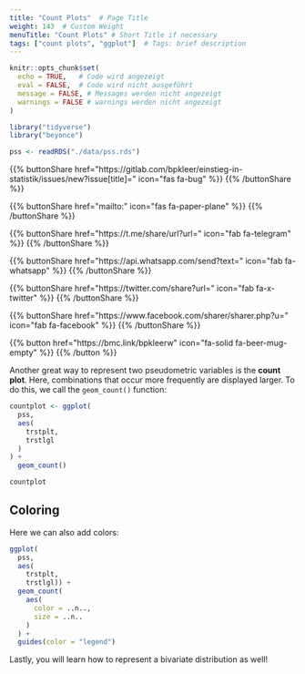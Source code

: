 ```yaml
---
title: "Count Plots"  # Page Title
weight: 143  # Custom Weight
menuTitle: "Count Plots" # Short Title if necessary
tags: ["count plots", "ggplot"]  # Tags: brief description
---
```

```r
knitr::opts_chunk$set(
  echo = TRUE,   # Code wird angezeigt
  eval = FALSE,  # Code wird nicht ausgeführt
  message = FALSE, # Messages werden nicht angezeigt
  warnings = FALSE # warnings werden nicht angezeigt
)

library("tidyverse")
library("beyonce")

pss <- readRDS("./data/pss.rds")
```

{{% buttonShare href=\"https\:\/\/gitlab.com\/bpkleer\/einstieg-in-statistik\/issues\/new?issue[title]=\" icon=\"fas fa-bug\" %}} {{% /buttonShare %}} 

{{% buttonShare href=\"mailto\:\" icon=\"fas fa-paper-plane\" %}} {{% /buttonShare %}}

{{% buttonShare href=\"https\:\/\/t.me\/share\/url?url=\" icon=\"fab fa-telegram\" %}} {{% /buttonShare %}}

{{% buttonShare href=\"https\:\/\/api.whatsapp.com\/send?text=\" icon=\"fab fa-whatsapp\" %}} {{% /buttonShare %}}

{{% buttonShare href=\"https\:\/\/twitter.com\/share?url=\" icon=\"fab fa-x-twitter\" %}} {{% /buttonShare %}}

{{% buttonShare href=\"https\:\/\/www.facebook.com\/sharer\/sharer.php?u=\" icon=\"fab fa-facebook\" %}} {{% /buttonShare %}}

{{% button href=\"https\:\/\/bmc.link\/bpkleerw\" icon=\"fa-solid fa-beer-mug-empty\" %}} {{% /button %}}

Another great way to represent two pseudometric variables is the **count plot**. Here, combinations that occur more frequently are displayed larger. To do this, we call the `geom_count()` function:

```r
countplot <- ggplot( 
  pss, 
  aes(
    trstplt, 
    trstlgl
  )
) + 
  geom_count()

countplot
```

## Coloring
Here we can also add colors:
```r
ggplot(
  pss, 
  aes(
    trstplt, 
    trstlgl)) + 
  geom_count(
    aes(
      color = ..n.., 
      size = ..n..
    )
  ) +  
  guides(color = "legend")  
```

Lastly, you will learn how to represent a bivariate distribution as well!
